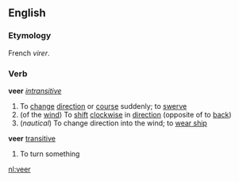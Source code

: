 ==English==
===Etymology===
French ''virer''.
===Verb===
'''veer''' ''[[intransitive]]''
#To [[change]] [[direction]] or [[course]] suddenly; to [[swerve]]
#(of the [[wind]]) To [[shift]] [[clockwise]] in [[direction]] (opposite of to [[back]])
#(''nautical'') To change direction into the wind; to [[wear ship]]
'''veer''' [[transitive]]
#To turn something

[[nl:veer]]